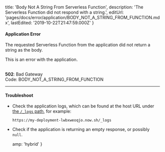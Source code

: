 
  title: 'Body Not A String From Serverless Function',
  description: 'The Serverless Function did not respond with a string.',
  editUrl: 'pages/docs/error/application/BODY_NOT_A_STRING_FROM_FUNCTION.mdx',
  lastEdited: '2019-10-22T21:47:59.000Z'
}

#### Application Error

The requested Serverless Function from the application did not return a string as the body.

This is an error with the application.

<br />

<Note label={false}>
  <b>502</b>: Bad Gateway
  <br />
  Code: <InlineCode>BODY_NOT_A_STRING_FROM_FUNCTION</InlineCode>
</Note>

---

#### Troubleshoot

- Check the application logs, which can be found at the host URL under [the `/_logs` path](/docs/v2/advanced/platform/deployments/#logs-view), for example:
  ```
  https://my-deployment-lwbxweoqjo.now.sh/_logs
  ```
- Check if the application is returning an empty response, or possibly `null`.


  amp: 'hybrid'
}
